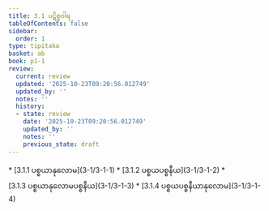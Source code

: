 ```yaml
---
title: 3.1 ပဋိစ္စဝါရ
tableOfContents: false
sidebar:
  order: 1
type: tipitaka
basket: ab
book: p1-1
review:
  current: review
  updated: '2025-10-23T09:20:56.012749'
  updated_by: ''
  notes: ''
  history:
  - state: review
    date: '2025-10-23T09:20:56.012749'
    updated_by: ''
    notes: ''
    previous_state: draft
---
```



<ReviewStatus review={frontmatter.review} showDetails={true} />

<HypothesisAnnotation frontmatter={frontmatter} />

<DynamicBreadcrumb />



<TableOfContents book="p1-1" section="3.1">
* [3.1.1 ပစ္စယာနုလောမ](3-1/3-1-1)
* [3.1.2 ပစ္စယပစ္စနီယ](3-1/3-1-2)
* [3.1.3 ပစ္စယာနုလောမပစ္စနီယ](3-1/3-1-3)
* [3.1.4 ပစ္စယပစ္စနီယာနုလောမ](3-1/3-1-4)
</TableOfContents>